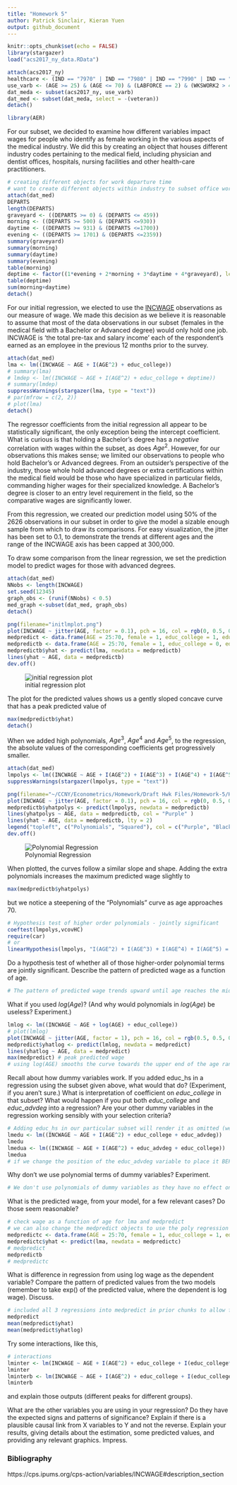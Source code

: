 ---
title: "Homework 5"
author: Patrick Sinclair, Kieran Yuen
output: github_document
---

```{r include=FALSE}
knitr::opts_chunk$set(echo = FALSE)
library(stargazer)
load("acs2017_ny_data.RData")
```
```{r}
attach(acs2017_ny)
healthcare <- (IND == "7970" | IND == "7980" | IND == "7990" | IND == "8070" | IND == "8080" | IND == "8090" | IND == "8170" | IND == "8180" | IND == "8190" | IND == "8270")
use_varb <- (AGE >= 25) & (AGE <= 70) & (LABFORCE == 2) & (WKSWORK2 > 4) & (UHRSWORK >= 35) & (female == 1) & ((educ_college == 1) | (educ_advdeg == 1)) & healthcare
dat_meda <- subset(acs2017_ny, use_varb)
dat_med <- subset(dat_meda, select = -(veteran))
detach()
```
```{r include=FALSE}
library(AER)
```
For our subset, we decided to examine how different variables impact wages for people who identify as female working in the various aspects of the medical industry. We did this by creating an object that houses different industry codes pertaining to the medical field, including physician and dentist offices, hospitals, nursing facilities and other health-care practitioners.
```{r eval=FALSE}
# creating different objects for work departure time
# want to create different objects within industry to subset office workers, hospitals, nursing facilities etc
attach(dat_med)
DEPARTS
length(DEPARTS)
graveyard <- ((DEPARTS >= 0) & (DEPARTS <= 459))
morning <- ((DEPARTS >= 500) & (DEPARTS <=930))
daytime <- ((DEPARTS >= 931) & (DEPARTS <=1700))
evening <- ((DEPARTS >= 1701) & (DEPARTS <=2359))
summary(graveyard)
summary(morning)
summary(daytime)
summary(evening)
table(morning)
deptime <- factor((1*evening + 2*morning + 3*daytime + 4*graveyard), levels = c(1, 2, 3, 4), labels = c( "Night", "Grave", "Morn", "Mid"))
table(deptime)
sum(morning+daytime)
detach()
```
For our initial regression, we elected to use the [INCWAGE](https://cps.ipums.org/cps-action/variables/INCWAGE#description_section) observations as our measure of wage. We made this decision as we believe it is reasonable to assume that most of the data observations in our subset (females in the medical field with a Bachelor or Advanced degree) would only hold one job. INCWAGE is 'the total pre-tax and salary income' each of the respondent's earned as an employee in the previous 12 months prior to the survey.

```{r}
attach(dat_med)
lma <- lm((INCWAGE ~ AGE + I(AGE^2) + educ_college))
# summary(lma)
# lmdep <- lm((INCWAGE ~ AGE + I(AGE^2) + educ_college + deptime))
# summary(lmdep)
suppressWarnings(stargazer(lma, type = "text"))
# par(mfrow = c(2, 2))
# plot(lma)
detach()
```
The regressor coefficients from the initial regression all appear to be statistically significant, the only exception being the intercept coefficient. What is curious is that holding a Bachelor's degree has a *negative* correlation with wages within the subset, as does $Age^2$. However, for our observations this makes sense; we limited our observations to people who hold Bachelor's or Advanced degrees. From an outsider's perspective of the industry, those whole hold advanced degrees or extra certifications within the medical field would be those who have specialized in particular fields, commanding higher wages for their specialized knowledge. A Bachelor's degree is closer to an entry level requirement in the field, so the comparative wages are significantly lower.

From this regression, we created our prediction model using 50% of the 2626 observations in our subset in order to give the model a sizable enough sample from which to draw its comparisons. For easy visualization, the jitter has been set to 0.1, to demonstrate the trends at different ages and the range of the INCWAGE axis has been capped at 300,000.

To draw some comparison from the linear regression, we set the prediction model to predict wages for those with advanced degrees.  
```{r}
attach(dat_med)
NNobs <- length(INCWAGE)
set.seed(12345)
graph_obs <- (runif(NNobs) < 0.5)
med_graph <-subset(dat_med, graph_obs)
detach()
```
```{r include = FALSE}
png(filename="initlmplot.png")
plot(INCWAGE ~ jitter(AGE, factor = 0.1), pch = 16, col = rgb(0, 0.5, 0, alpha = 0.2), ylim = c(0,300000), data = med_graph)
medpredict <- data.frame(AGE = 25:70, female = 1, educ_college = 1, educ_advdeg = 1)
medpredictb <- data.frame(AGE = 25:70, female = 1, educ_college = 0, educ_advdeg = 1)
medpredictb$yhat <- predict(lma, newdata = medpredictb)
lines(yhat ~ AGE, data = medpredictb)
dev.off()

```

![initial regression plot](./initlmplot.png)

The plot for the predicted values shows us a gently sloped concave curve that has a peak predicted value of
```{r}
max(medpredictb$yhat)
detach()
```
When we added high polynomials, $Age^3$, $Age^4$ and $Age^5$, to the regression, the absolute values of the corresponding coefficients get progressively smaller.
```{r}
attach(dat_med)
lmpolys <- lm((INCWAGE ~ AGE + I(AGE^2) + I(AGE^3) + I(AGE^4) + I(AGE^5) + educ_college))
suppressWarnings(stargazer(lmpolys, type = "text"))
```
```{r include=FALSE}
png(filename="~/CCNY/Econometrics/Homework/Draft Hwk Files/Homework-5/Hwk-5/polyplot.png")
plot(INCWAGE ~ jitter(AGE, factor = 0.1), pch = 16, col = rgb(0, 0.5, 0, alpha = 0.2), ylim = c(0,300000), data = med_graph)
medpredictb$yhatpolys <- predict(lmpolys, newdata = medpredictb)
lines(yhatpolys ~ AGE, data = medpredictb, col = "Purple" )
lines(yhat ~ AGE, data = medpredictb, lty = 2)
legend("topleft", c("Polynomials", "Squared"), col = c("Purple", "Black"), lty = c(1,2), bty = "n")
dev.off()
```
![Polynomial Regression](./polyplot.png)

When plotted, the curves follow a similar slope and shape. Adding the extra polynomials increases the maximum predicted wage slightly to
```{r}
max(medpredictb$yhatpolys)
```
but we notice a steepening of the "Polynomials" curve as age approaches 70.
```{r}
# Hypothesis test of higher order polynomials - jointly significant
coeftest(lmpolys,vcovHC)
require(car)
# or
linearHypothesis(lmpolys, "I(AGE^2) + I(AGE^3) + I(AGE^4) + I(AGE^5) = 0", test="F")
```

Do a hypothesis test of whether all of those higher-order polynomial terms are jointly significant. Describe the pattern of predicted wage as a function of age. 

```{r}
# The pattern of predicted wage trends upward until age reaches the mid 50s, plateaus until approximately 57 years old then trends down towards 70 years old.
```

What if you used $log(Age)$? (And why would polynomials in $log(Age)$ be useless? Experiment.)

```{r}
lmlog <- lm((INCWAGE ~ AGE + log(AGE) + educ_college))
# plot(lmlog)
plot(INCWAGE ~ jitter(AGE, factor = 1), pch = 16, col = rgb(0.5, 0.5, 0.5, alpha = 0.2), ylim = c(0,300000), data = med_graph)
medpredict$yhatlog <- predict(lmlog, newdata = medpredict)
lines(yhatlog ~ AGE, data = medpredict)
max(medpredict) # peak predicted wage
# using log(AGE) smooths the curve towards the upper end of the age range. We shouldn't use polynomials as they will undo the impact of the log function.
```

Recall about how dummy variables work. If you added educ_hs in a regression using the subset given above, what would that do? (Experiment, if you aren't sure.) What is interpretation of coefficient on *educ_college* in that subset? What would happen if you put both *educ_college* and *educ_advdeg* into a regression? Are your other dummy variables in the regression working sensibly with your selection criteria?

```{r}
# Adding educ_hs in our particular subset will render it as omitted (we haven't included it as a variable in the subset). If we add the educ_advdeg variable, it will also be rendered as omitted, so R can run a comparison.
lmedu <- lm((INCWAGE ~ AGE + I(AGE^2) + educ_college + educ_advdeg))
lmedu
lmedua <- lm((INCWAGE ~ AGE + I(AGE^2) + educ_advdeg + educ_college))
lmedua
# if we change the position of the educ_advdeg variable to place it BEFORE the educ_college variable, R drops the LAST variable from the regression. What is interesting is that whichever variable is included, the coefficient is the absolute same value but has a negative value when educ_college is the included variable.
```
Why don't we use polynomial terms of dummy variables? Experiment.

```{r}
# We don't use polynomials of dummy variables as they have no effect on the regression - 1^x = 1; 0^x = 0.
```
What is the predicted wage, from your model, for a few relevant cases? Do those seem reasonable?
```{r}
# check wage as a function of age for lma and medpredict
# we can also change the medpredict objects to use the poly regression or the log regression
medpredictc <- data.frame(AGE = 25:70, female = 1, educ_college = 1, educ_advdeg = 0)
medpredictc$yhat <- predict(lma, newdata = medpredictc)
# medpredict
medpredictb
# medpredictc
```

What is difference in regression from using log wage as the dependent variable? Compare the pattern of predicted values from the two models (remember to take exp() of the predicted value, where the dependent is log wage). Discuss.

```{r}
# included all 3 regressions into medpredict in prior chunks to allow for easy comparison in the table
medpredict
mean(medpredict$yhat)
mean(medpredict$yhatlog)
```

Try some interactions, like this,
```{r}
# interactions
lminter <- lm(INCWAGE ~ AGE + I(AGE^2) + educ_college + I(educ_college*AGE) + I(educ_college*(AGE^2)))
lminter
lminterb <- lm(INCWAGE ~ AGE + I(AGE^2) + educ_college + I(educ_college*AGE) + educ_advdeg + I(educ_advdeg*AGE))
lminterb
```
and explain those outputs (different peaks for different groups).

What are the other variables you are using in your regression? Do they have the expected signs and patterns of significance? Explain if there is a plausible causal link from X variables to Y and not the reverse. Explain your results, giving details about the estimation, some predicted values, and providing any relevant graphics. Impress.

### Bibliography
https://cps.ipums.org/cps-action/variables/INCWAGE#description_section